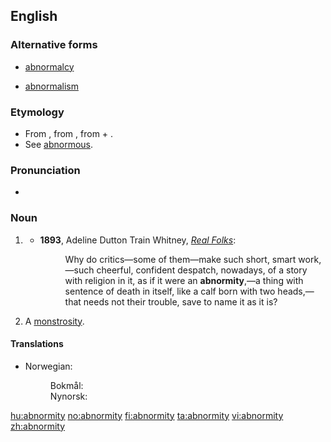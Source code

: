 ==English==

===Alternative forms===
* {{sense|abnormality}} [[abnormalcy]]
* {{sense|abnormality}} [[abnormalism]]

===Etymology===
* From {{etyl|LL.}} {{term|lang=la|abnormitas}}, from {{etyl|la}} {{term|abnormis||irregular, abnormal|lang=la}}, from {{term|ab|lang=la}} + {{term|norm||rule, pattern|lang=la}}.
* See [[abnormous]].

===Pronunciation===
* {{a|US}} {{IPA|/æb.ˈɔɹ.mədi/}}

===Noun===
{{en-noun|abnormities}}

# {{archaic}} {{alternate form of |abnormality}}
#* '''1893''', Adeline Dutton Train Whitney, ''[http://www.gutenberg.org/etext/13997 Real Folks]'':
#*: Why do critics—some of them—make such short, smart work,—such cheerful, confident despatch, nowadays, of a story with religion in it, as if it were an '''abnormity''',—a thing with sentence of death in itself, like a calf born with two heads,—that needs not their trouble, save to name it as it is?
# A [[monstrosity]].

====Translations====
{{trans-top|departure from the ordinary type}}
* Norwegian:
*: Bokmål: {{t+|no|abnormitet|m}}
*: Nynorsk: {{t-|nn|abnormitet|m|xs=Norwegian Nynorsk}}
{{trans-mid}}
{{trans-bottom}}

[[hu:abnormity]]
[[no:abnormity]]
[[fi:abnormity]]
[[ta:abnormity]]
[[vi:abnormity]]
[[zh:abnormity]]